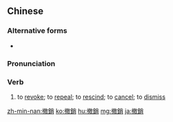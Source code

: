 {{also|撤销}}
==Chinese==
{{zh-forms|s=撤销}}

===Alternative forms===
* {{zh-l|撤消}}

===Pronunciation===
{{zh-pron
|m=chèxiāo
|c=cit3 siu1
|h=pfs=chhat-sêu/chha̍t-sêu
|mn=thiat-siau
|cat=v
}}

===Verb===
{{zh-verb}}

# to [[revoke]]; to [[repeal]]; to [[rescind]]; to [[cancel]]; to [[dismiss]]

{{zh-cat|Advanced}}

[[zh-min-nan:撤銷]]
[[ko:撤銷]]
[[hu:撤銷]]
[[mg:撤銷]]
[[ja:撤銷]]